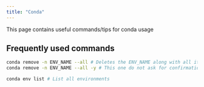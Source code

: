 ```yaml
---
title: "Conda"
---
```


This page contains useful commands/tips for conda usage

## Frequently used commands

```bash
conda remove -n ENV_NAME --all # Deletes the ENV_NAME along with all its packages (This one requiers you to confirm yes)
conda remove -n ENV_NAME --all -y # This one do not ask for confirmation

```

```bash
conda env list # List all environments
```

